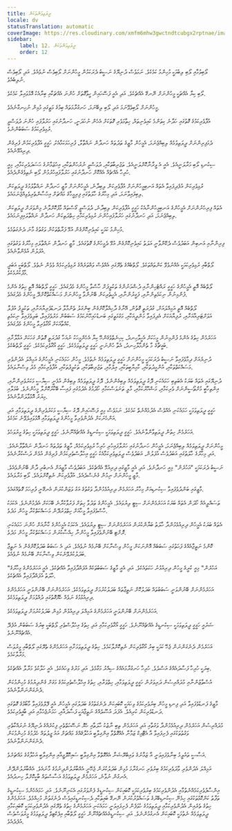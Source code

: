 ```yaml
---
title: ދީލަތިވަންތަކަން
locale: dv
statusTranslation: automatic
coverImage: https://res.cloudinary.com/xmfm6mhw3gwctndtcubgx2rptnae/image/upload/v1740337243/small_cover_educacion_fundamental_a051170f1c.webp
sidebar:
    label: 12. ދީލަތިވަންތަކަން
    order: 12
---
```

ލޯބިވުމާއި ލޯބި ލިބުމަކީ މުހިންމު ކަމެކެވެ. ނަމަވެސް ދުނިޔޭގެ ނަސީބު ދެރަކަމުން މީހުންނަށް ލޯބިވެސް ނުވެއެވެ. އަދި ލޯބިވެސް ނުލިބެއެވެ.

ލޯބި ކިޔާ އެއްޗަކީ މީހުންނަށް ނޭނގޭ އެއްޗެކެވެ. އަދި އެއީ ފަސޭހައިން ހީވާގޮތަށް ހުންނަ އެއްޗަކާއި ބިރާއެކު އޮޅުވައިލާ ކަމެކެވެ.

މީހުންނަށް ލޯބިވެވޭނަމަ އަދި ލޯބި ލިބޭނަމަ، ހަނގުރާމަތައް ބިމުގެ މަތީގައި މުޅިން ނުހިނގާނެއެވެ.

އުފާވެރިކަމުގެ ގޮތުގައި ހަދާނެ ކިތަންމެ ކައިވެނިތައް، ހިތާމަވެރި ގޮތަކަށް އެހެން ނުހަދަނީ، ހަނދާނުގައި ހަރުލާފައި ހުންނަ ދުވަސްވީ ރުޅިވެރިކަމުގެ ސަބަބުންނެވެ.

ދެމަފިރިންނަށް ދީލަތިވުމެއް ލިބިއްޖެނަމަ، އެމީހުން މާޒީގެ ތަދުތައް ހަނދާން ނައްތާލާ، ފުރިހަމަކަމާއެކު، ހަގީގީ އުފާވެރިކަމުން ފުރިގެން ދިރިއުޅޭނެއެވެ.

ސިކުނޑި ލޯބި މަރާލަނީއެވެ. އެއީ އެ ވީރާނާކޮށްލަނީއެވެ. ތަޖުރިބާތަކާއި، ދުވަސްވީ ނުރުހުންތަކާއި، އިހުޒަމާނުގެ ޙަސަދަވެރިކަމާއި، މިއީ ހުރިހާ އެއްޗެއް އެއްކޮށް ހަނދާނުގައި ހަރުލާފައިހުރުމުން ލޯބި ނެތިވެގެންދެއެވެ.

ރުޅިވެރިކަން އުފެދިފައިވާ އެތައް އަނބިމީހުންނަށް އުފާވެރިކަން ލިބިދާނެ، އެމީހުންނަށް މާޒީ ހަނދާން ނައްތާލުމުގެ ދީލަތިކަން ލިބިފައިވާނަމަ، އަދި މިހާރުގެ ހާލަތުގައި ފިރިމީހާގެ މައްޗަށް އިހުސާންތެރިވެވިއްޖެނަމައެވެ.

އެތައް ފިރިހެނުންނަށް އެމީހުންގެ އަނބިމީހުންނާއެކު ހަގީގީ އުފާވެރިކަން ލިބިދާނެ، ދުވަސްވީ ގޯސްތައް މާފުކޮށްލާނެ މިންވަރަށް ދީލަތިކަން ލިބިއްޖެނަމަ، އަދި ހަނދާނުގައި ހަރުލާފައިހުންނަ ރުޅިވެރިކަމާއި ހިތްދަތިކަން ހަނދާން ނައްތާލައިފިނަމައެވެ.

މުހިންމު ކަމަކީ ކައިވެނިކޮށްގެން އުޅޭ ފަރާތްތަކުން ވަގުތުގެ މާނަ ދެނެގަތުމެވެ.

ފިރިންނާއި އަނބިން އަބަދުވެސް ދެކޭންވާނީ އަލަތު ކައިވެނިކޮށްގެން އުޅޭ ދެމީހުންގެ ގޮތުގައެވެ. މާޒީ ހަނދާން ނައްތާލައި މިހާރުގެ ވަގުތުގައި އުފަލުން އުޅެންވާނެއެވެ.

ލޯތްބާއި ރުޅިވެރިކަމަކީ އެއްނުވެވޭ ކަންތައްތަކެވެ. ލޯތްބެއްގެ ތެރޭގައި އެއްވެސް ވައްތަރެއްގެ ރުޅިވެރިކަމެއް ވެވެން ނެތެވެ. ލޯތްބަކީ އަބަދީ މާފުކުރުމެކެވެ.

ލޯތްބެއް އޮތީ އެމީހުންގެ ހަގީގީ ރައްޓެހިންނާއި ދުޝްމަނުންގެ ތަކުލީފަށް ހާސްވާ މީހުންގެ މެދުގައެވެ. ހަގީގީ ލޯތްބެއް އޮތީ ހިތުގެ އެންމެ ފުންމިނުން ނިކަމެތިންނާއި، ފަގީރުންނާއި، އެހީތެރިކަން ބޭނުންވާ މީހުންނަށް މަސައްކަތްކޮށްދޭ މީހުންގެ މެދުގައެވެ.

ލޯތްބެއް އޮތީ އަމިއްލައަށް، ގުދުރަތީ ގޮތުން، އޭނާގެ ދާހިއްލާކޮށްގެން ބިންގަލު ތެންމާލާ ދަނޑުވެރިޔާއަށާއި، ތަކުލީފު އުފުލާ އަވަށްޓަރިއާއަށާއި، ރުފިޔާއަކަށް އެދިފައިވާ މަންދީއަކާއި، މަގުމަތީގައި ބަނޑުހައިހޫނުކަމުގެ ސަބަބުން މަރުވެފައިވާ، ބަލިވެފައިވާ ނިކަމެތި ކުއްތާއަކަށް އޯގާވެރިވާ މީހުންގެ މެދުގައެވެ.

އަހަރެމެން ހިތުގެ އެންމެ ފުންމިނުން މީހަކަށް އެހީވާހިނދު، ކިހިނެތްވެގެންހޭ ކިޔާ އެހެންމީހަކު ނުއަހާ ގުދުރަތީ ގޮތުން ގަހަކަށް އަޅާލާށާއި ބަގީޗާގެ މާ ތެންމާލާހިނދު، އެތާ ހުންނަނީ ހަގީގީ ދީލަތިވަމެކެވެ. ހަގީގީ އޯގާވެރިކަމެކެވެ. ހަގީގީ ލޯތްބެކެވެ.

ދުނިޔެއަށް ދިމާވެފައިވާ ނަސީބު ދެރަކަމަކީ މީހުންނަށް ހަގީގީ ދީލަތިވަމެއް ނެތުމެވެ. މީހުން ހަމައެކަނި އެމީހުންގެ އަމިއްލަ އެދުންވެރި މަސައްކަތްތަކާއި، އުންމީދުތަކާއި، ކާމިޔާބީތަކާއި، އިލްމާއި، ތަޖުރިބާތަކާއި، ތަކުލީފުތަކާއި، އުފާވެރިކަމާއި މެދު ވިސްނާލައެވެ.

ދުނިޔޭގައި އެތައް ބަޔަކު އެބަތިބި ހަމައެކަނި ދޮގު ދީލަތިވަމެއް ލިބިގެންނެވެ. ދޮގު ދީލަތިވަމެއް ލިބިގެން އުޅެނީ ސިޔާސީ މަކަރުވެރިންނާއި، އިންތިހާބީ މުށްތޯސީންނަށް ވެރިކަމާއި، މަޝްހޫރުކަމާއި، މާލީ ތަނަވަސްކަމާއި ހޯދުމުގެ އެދުމުގައި ފައިސާ ބޭކާރުކޮށްލާ މީހުންނެވެ. ބުޅަލާއި މިޔަރު އޮޅުވާލަންވާނެއެވެ.

ހަގީގީ ދީލަތިވަމަކީ ހަމައެކަނި އެއްވެސް އެދުމެއްނެތް ކަމެކެވެ. ނަމަވެސް މިއީ ފަސޭހައިން ދޮގު ސިޔާސީ މަކަރުވެރިންގެ ދީލަތިވަމާއި އަދި އަންހެނަކަށް އެދުންވެރިވާ މީހުންގެ ދީލަތިވަމާއި އޮޅުވައިލެވޭނެ ކަމެކެވެ.

އަހަރެމެން ހިތުން ދީލަތިވާންވާނެއެވެ. ހަގީގީ ދީލަތިވަމަކީ ސިކުނޑީގެ އެއްޗެއްނޫނެވެ. ހަގީގީ ދީލަތިވަމަކީ ހިތުގެ މީރުވަހެވެ.

މީހުންނަށް ދީލަތިވަމެއް ލިބިއްޖެނަމަ، އެމީހުން ހަނދާނުގައި ހަރުލާފައިހުރި ހުރިހާ ރުޅިވެރިކަމެއް، މާޒީގެ ތަދުތައް ހަނދާން ނައްތާލާނެއެވެ. އަދި މިހާރުގެ ހާލަތުގައި އަބަދުވެސް އުފަލުން، އަބަދުވެސް ދީލަތިވެރިކަމާއެކު ހަގީގީ އިހުލާސްތެރިކަމުން ފުރިގެން އުޅެން ދަސްކުރާނެއެވެ.

ނަސީބު ދެރަކަމަކީ "އަހުރެން" މިއީ ހަނދާނެވެ. އަދި އެއީ މާޒީގައި ދިރިއުޅޭ އެއްޗެކެވެ. އަބަދުވެސް މާޒީއަށް އެނބުރި ދާން ބޭނުންވެއެވެ. މާޒީ މީހުންނަށް ނިމުން ގެނެސްދެއެވެ. އުފާވެރިކަން ނެތިކޮށްލައެވެ. ލޯބި މަރާލައެވެ.

މާޒީގައި ބަންދުވެފައިވާ ސިކުނޑިއަށް މިހާރު އަހަރެމެން ދިރިއުޅެމުންދާ ވަގުތުގެ އަގު ވަޒަންކުރަން އެނގޭނީ ފުރިހަމަ ގޮތެއްގައެވެ.

ތަސައްލީއެއް ހޯދަން އެތައް ބަޔަކު އަހަރެމެންނަށް ސިޓީ ލިޔުވައެވެ. އެމީހުންގެ ތަދުވާ ހިތަށް ފަރުވާކުރާނެ ބޭހަކަށް އެދެމުންނެވެ. އެކަމަކު ހާސްވެފައިވާ މީހާއަށް ހިތްވަރުދޭން މަސައްކަތްކުރާ މީހުން މަދެވެ.

އެތައް ބަޔަކު އެމީހުން ދިރިއުޅެމުންދާ ހާލަތު ބަޔާންކުރަން އަހަރެމެންނަށް ސިޓީ ލިޔުވައެވެ. އެކަމަކު އެމީހުންގެ ކާނާއަށް ހުންނަ ހަމައެކަނި ރޮށްޓި ބޭނުންވެފައިވާ މީހުންނާ ހިއްސާކުރަން މަސައްކަތްކުރާ މީހުން މަދެވެ.

ކޮންމެ ނަތީޖާއެއްގެ ފަހަތުގައި ސަބަބެއް އޮންނަކަން މީހުން ވިސްނާކަށް ބޭނުމެއް ނުވެއެވެ. އަދި އެ ސަބަބު ބަދަލުކޮށްގެން އެ ނަތީޖާ ބަދަލުކުރެވޭނެކަން ވިސްނާކަށް ބޭނުމެއް ނުވެއެވެ.

"އަހުރެން" މިއީ ކުރީގެ މީހުން ދިރިއުޅުނު ހަކަތައެކެވެ. އަދި އެއީ މާޒީގެ ސަބަބުތަކެއް އުފައްދާފައިވާ އެއްޗެކެވެ. އެއީ އަހަރެމެންގެ މިހާރުގެ ހާލަތު އުފައްދާފައިވާ އެއްޗެކެވެ.

އަހަރެމެންނަށް ބޭނުންވަނީ ސަބަބުތައް ބަދަލުކޮށް ނަތީޖާތައް ބަދަލުކުރުމަށް ދީލަތިވަމެކެވެ. އަހަރެމެންނަށް ބޭނުންވަނީ އަހަރެމެންގެ ދިރިއުޅުމުގެ ނަވެއް ހެޔޮގޮތުގައި ދުއްވުމަށް ދީލަތިވަމެކެވެ.

އަހަރެމެންނަށް ބޭނުންވަނީ އަހަރެމެންގެ އަމިއްލަ ދިރިއުޅުން މުޅިން ބަދަލުކުރުމަށް ދީލަތިވަމެކެވެ.

ޝަރުއީ ހަގީގީ ދީލަތިވަމަކީ ސިކުނޑީގެ އެއްޗެއްނޫނެވެ. ހަގީގީ އޯގާވެރިކަމާއި އަދި ހިތުގެ އިހުލާސްތެރި ލޯތްބަކީ ބިރުގެ ސަބަބުން އުފެދޭ އެއްޗެއްނޫނެވެ.

އަހަރެމެން ދެނެގަންނަން ޖެހޭ ކަމަކީ ބިރު އޯގާވެރިކަން ނެތިކޮށްލާކަމެވެ. ހިތުގެ ދީލަތިވަމަށާއި އަހަރެމެންގެ ތެރޭގައި ލޯތްބާއި މީރުވަސް މަރާލާކަމެވެ.

ބިރަކީ ހުރިހާ ފަސާދައެއްގެ އަސްލެވެ. ހުރިހާ ހަނގުރާމައެއްގެ ސިއްރު މަގާމެވެ. އަދި މަރުގެ ވިހައެކެވެ. އެއީ ހަލާކުވެ މަރާލާ އެއްޗެކެވެ.

އުސްތާޒުންނާއި މުދައްރިސުން ދަރިވަރުން ހަގީގީ ދީލަތިވަމާއި، ހިތްވަރާއި، ހިތުގެ އިހްލާސްތެރިކަމުގެ މަގަށް ގެންދިޔުމުގެ މުހިންމުކަން ދެނެގަންނަންވާނެއެވެ.

މާޒީގެ ފަނޑުވެފައިވާ އަދި ފިނޑި މީހުން ބިރުވެރިކަމުގެ ވިހައަކީ ކޮބައިކަން ދެނެގަތުމުގެ ބަދަލުގައި އެމީހުން އެއީ ފޭލްވެފައިވާ މާބޯޅުގެ ގޮތުގައި ދަނޑުވެރިކަން ކުރިއެވެ. އެފަދަ އުސޫލެއްގެ ނަތީޖާއަކީ ފަސާދައާއި، ހަމަނުޖެހުމާއި އަދި ބާޣީވެރިކަމެވެ.

މުދައްރިސުން އަހަރެމެން ދިރިއުޅެމުންދާ ވަގުތާއި އަދި އަހަރެމެން ތިބި ނާޒުކު ހާލަތާއި ހެޔޮ ނަސޭހަތްތެރި ފިކުރެއްގެ ދުނިޔޭގެ ނުރައްކާތެރި ވަގުތުތަކުގައި ފެށިފައިވާ އާ އެޓޮމިކް ޒަމާނާ އެއްގޮތްވާ އިންގިލާބީ އަހުލާޤެއްގެ މައްޗަށް އައު ޖީލުތައް ހެދުމުގެ މުހިންމުކަން ދެނެގަންނަންވާނެއެވެ.

އަސާސީ ތައުލީމު ބިނާވެފައިވަނީ އާ ޒަމާނުގެ ވައިބްރޭޝަނާ އެއްގޮތްވާ އިންގިލާބީ ސައިކޮލޮޖީއާއި އިންގިލާބީ އަހުލާގުގެ މައްޗަށެވެ.

އަމިއްލަ އެދުންވެރި ވާދަވެރިކަމުގެ ބިރުވެރި ހަނގުރާމަ މުޅިން ބަދަލުކުރަން ޖެހޭނީ އެއްބާރުލުންދިނުމުގެ މާނައެވެ. އެއްބާރުލުންދޭން އެނގުން ނުވާނެ، އަހަރެމެން ދީލަތިވަމުގެ އަސާސްތައް ބާކީކޮށްލާ ހިނދުއެވެ.

އިންސާފުވެރިކަމެއްނެތުމާއި އެދުންވެރިކަމުގެ ބިރުވެރިކަމަކީ ކޮބައިކަން ސިކުނޑީގެ ފެންވަރުގައި އެކަނިނޫނެވެ. އަދި ހަމައެހެންމެ ސިކުނޑީގެ ތަފާތު ކަންކޮޅުތަކުގައި ހިމެނޭ ސިކުނޑިބޭރުގެ ތަސައްވުރުކުރަން ނޭނގޭ ބައިތަކާއި ދެސިކުނޑީގައިވެސް ދެނެގަތުން މުހިއްމެވެ. އަހަރެމެންގެ ހިތުގެ ތެރެއިން އެދުންވެރިކަމާއި ދީލަތިވަމުގެ ހުވަފެން ފެށިފައިވަނީ ހަމައެކަނި އަހަރެމެންގެ ހިތުގެ ތެރޭގައި އެދުންވެރިކަމަކީ ކޮބައިކަމާއި ދީލަތިވަމެއް ނެތުމަކީ ކޮބައިކަން އެނގުމުންނެވެ. އަދި ސިކުނޑީގެއެއްޗެއްނޫން ހަގީގީ ލޯތްބާއި އިފެކްޓިވް ދީލަތިވަމުގެ މީރުވަސްވެސް އުފެދެއެވެ.
